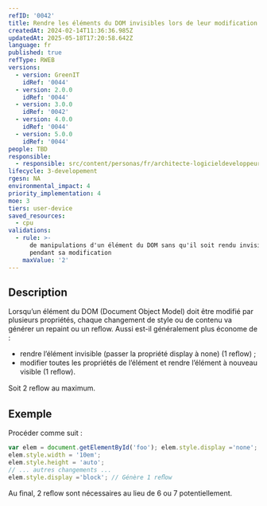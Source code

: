 ```yaml
---
refID: '0042'
title: Rendre les éléments du DOM invisibles lors de leur modification
createdAt: 2024-02-14T11:36:36.985Z
updatedAt: 2025-05-18T17:20:58.642Z
language: fr
published: true
refType: RWEB
versions:
  - version: GreenIT
    idRef: '0044'
  - version: 2.0.0
    idRef: '0044'
  - version: 3.0.0
    idRef: '0042'
  - version: 4.0.0
    idRef: '0044'
  - version: 5.0.0
    idRef: '0044'
people: TBD
responsible:
  - responsible: src/content/personas/fr/architecte-logicieldeveloppeur.mdx
lifecycle: 3-developement
rgesn: NA
environmental_impact: 4
priority_implementation: 4
moe: 3
tiers: user-device
saved_resources:
  - cpu
validations:
  - rule: >-
      de manipulations d'un élément du DOM sans qu'il soit rendu invisible
      pendant sa modification
    maxValue: '2'
---
```


## Description

Lorsqu’un élément du DOM (Document Object Model) doit être modifié par plusieurs propriétés, chaque changement de style ou de contenu va générer un repaint ou un reﬂow. Aussi est-il généralement plus économe de :

* rendre l’élément invisible (passer la propriété display à none) (1 reﬂow) ;
* modifier toutes les propriétés de l’élément et rendre l’élément à nouveau visible (1 reﬂow).

Soit 2 reﬂow au maximum.

## Exemple

Procéder comme suit :

```javascript
var elem = document.getElementById('foo'); elem.style.display ='none'; // Génère 1 reﬂow
elem.style.width = '10em';
elem.style.height = 'auto';
// ... autres changements ...
elem.style.display ='block'; // Génère 1 reﬂow
```

Au final, 2 reﬂow sont nécessaires au lieu de 6 ou 7 potentiellement.
